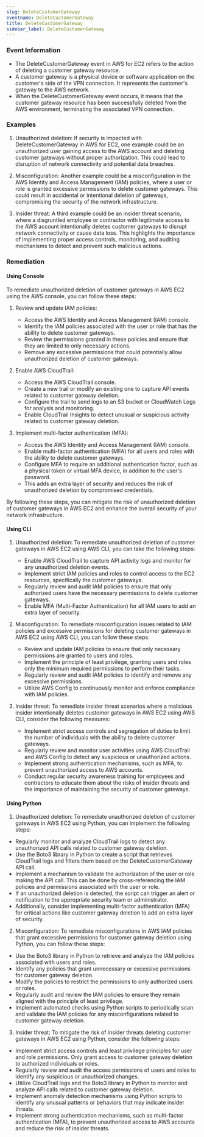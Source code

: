 ```yaml
--- 
slug: DeleteCustomerGateway
eventname: DeleteCustomerGateway
title: DeleteCustomerGateway
sidebar_label: DeleteCustomerGateway
---
```

                       
### Event Information

- The DeleteCustomerGateway event in AWS for EC2 refers to the action of deleting a customer gateway resource.
- A customer gateway is a physical device or software application on the customer's side of the VPN connection. It represents the customer's gateway to the AWS network.
- When the DeleteCustomerGateway event occurs, it means that the customer gateway resource has been successfully deleted from the AWS environment, terminating the associated VPN connection.


### Examples

1. Unauthorized deletion: If security is impacted with DeleteCustomerGateway in AWS for EC2, one example could be an unauthorized user gaining access to the AWS account and deleting customer gateways without proper authorization. This could lead to disruption of network connectivity and potential data breaches.

2. Misconfiguration: Another example could be a misconfiguration in the AWS Identity and Access Management (IAM) policies, where a user or role is granted excessive permissions to delete customer gateways. This could result in accidental or intentional deletion of gateways, compromising the security of the network infrastructure.

3. Insider threat: A third example could be an insider threat scenario, where a disgruntled employee or contractor with legitimate access to the AWS account intentionally deletes customer gateways to disrupt network connectivity or cause data loss. This highlights the importance of implementing proper access controls, monitoring, and auditing mechanisms to detect and prevent such malicious actions.

### Remediation

#### Using Console

To remediate unauthorized deletion of customer gateways in AWS EC2 using the AWS console, you can follow these steps:

1. Review and update IAM policies: 
   - Access the AWS Identity and Access Management (IAM) console.
   - Identify the IAM policies associated with the user or role that has the ability to delete customer gateways.
   - Review the permissions granted in these policies and ensure that they are limited to only necessary actions.
   - Remove any excessive permissions that could potentially allow unauthorized deletion of customer gateways.

2. Enable AWS CloudTrail:
   - Access the AWS CloudTrail console.
   - Create a new trail or modify an existing one to capture API events related to customer gateway deletion.
   - Configure the trail to send logs to an S3 bucket or CloudWatch Logs for analysis and monitoring.
   - Enable CloudTrail Insights to detect unusual or suspicious activity related to customer gateway deletion.

3. Implement multi-factor authentication (MFA):
   - Access the AWS Identity and Access Management (IAM) console.
   - Enable multi-factor authentication (MFA) for all users and roles with the ability to delete customer gateways.
   - Configure MFA to require an additional authentication factor, such as a physical token or virtual MFA device, in addition to the user's password.
   - This adds an extra layer of security and reduces the risk of unauthorized deletion by compromised credentials.

By following these steps, you can mitigate the risk of unauthorized deletion of customer gateways in AWS EC2 and enhance the overall security of your network infrastructure.

#### Using CLI

1. Unauthorized deletion: To remediate unauthorized deletion of customer gateways in AWS EC2 using AWS CLI, you can take the following steps:
   - Enable AWS CloudTrail to capture API activity logs and monitor for any unauthorized deletion events.
   - Implement strict IAM policies and roles to control access to the EC2 resources, specifically the customer gateways.
   - Regularly review and audit IAM policies to ensure that only authorized users have the necessary permissions to delete customer gateways.
   - Enable MFA (Multi-Factor Authentication) for all IAM users to add an extra layer of security.

2. Misconfiguration: To remediate misconfiguration issues related to IAM policies and excessive permissions for deleting customer gateways in AWS EC2 using AWS CLI, you can follow these steps:
   - Review and update IAM policies to ensure that only necessary permissions are granted to users and roles.
   - Implement the principle of least privilege, granting users and roles only the minimum required permissions to perform their tasks.
   - Regularly review and audit IAM policies to identify and remove any excessive permissions.
   - Utilize AWS Config to continuously monitor and enforce compliance with IAM policies.

3. Insider threat: To remediate insider threat scenarios where a malicious insider intentionally deletes customer gateways in AWS EC2 using AWS CLI, consider the following measures:
   - Implement strict access controls and segregation of duties to limit the number of individuals with the ability to delete customer gateways.
   - Regularly review and monitor user activities using AWS CloudTrail and AWS Config to detect any suspicious or unauthorized actions.
   - Implement strong authentication mechanisms, such as MFA, to prevent unauthorized access to AWS accounts.
   - Conduct regular security awareness training for employees and contractors to educate them about the risks of insider threats and the importance of maintaining the security of customer gateways.

#### Using Python

1. Unauthorized deletion: To remediate unauthorized deletion of customer gateways in AWS EC2 using Python, you can implement the following steps:

- Regularly monitor and analyze CloudTrail logs to detect any unauthorized API calls related to customer gateway deletion.
- Use the Boto3 library in Python to create a script that retrieves CloudTrail logs and filters them based on the DeleteCustomerGateway API call.
- Implement a mechanism to validate the authorization of the user or role making the API call. This can be done by cross-referencing the IAM policies and permissions associated with the user or role.
- If an unauthorized deletion is detected, the script can trigger an alert or notification to the appropriate security team or administrator.
- Additionally, consider implementing multi-factor authentication (MFA) for critical actions like customer gateway deletion to add an extra layer of security.

2. Misconfiguration: To remediate misconfigurations in AWS IAM policies that grant excessive permissions for customer gateway deletion using Python, you can follow these steps:

- Use the Boto3 library in Python to retrieve and analyze the IAM policies associated with users and roles.
- Identify any policies that grant unnecessary or excessive permissions for customer gateway deletion.
- Modify the policies to restrict the permissions to only authorized users or roles.
- Regularly audit and review the IAM policies to ensure they remain aligned with the principle of least privilege.
- Implement automated checks using Python scripts to periodically scan and validate the IAM policies for any misconfigurations related to customer gateway deletion.

3. Insider threat: To mitigate the risk of insider threats deleting customer gateways in AWS EC2 using Python, consider the following steps:

- Implement strict access controls and least privilege principles for user and role permissions. Only grant access to customer gateway deletion to authorized individuals or roles.
- Regularly review and audit the access permissions of users and roles to identify any suspicious or unauthorized changes.
- Utilize CloudTrail logs and the Boto3 library in Python to monitor and analyze API calls related to customer gateway deletion.
- Implement anomaly detection mechanisms using Python scripts to identify any unusual patterns or behaviors that may indicate insider threats.
- Implement strong authentication mechanisms, such as multi-factor authentication (MFA), to prevent unauthorized access to AWS accounts and reduce the risk of insider threats.


 